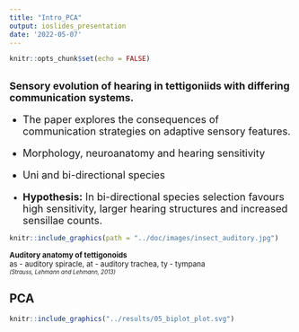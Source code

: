 ```yaml
---
title: "Intro_PCA"
output: ioslides_presentation
date: '2022-05-07'
---
```


<style>
.forceBreak { -webkit-column-break-after: always; break-after: column; }
</style>

```r
knitr::opts_chunk$set(echo = FALSE)
```

## <font size = "4"> Sensory evolution of hearing in tettigoniids with differing communication systems. </font>

<div class="columns-2">

<font size = "4">   

- The paper explores the consequences of communication strategies on adaptive sensory features. 

- Morphology, neuroanatomy and hearing sensitivity

- Uni and bi-directional species

- **Hypothesis:** In bi-directional species selection favours high sensitivity, larger hearing structures and increased sensillae counts. 
</font>

<p class="forceBreak"></p>

```r
knitr::include_graphics(path = "../doc/images/insect_auditory.jpg")
```
<font size = "2"> **Auditory anatomy of tettigonoids**    
as - auditory spiracle, at - auditory trachea, ty - tympana   
</font>
<font size = "0.5"> *(Strauss, Lehmann and Lehmann, 2013)* </font>

</div>

## PCA

```r
knitr::include_graphics("../results/05_biplot_plot.svg")

```


